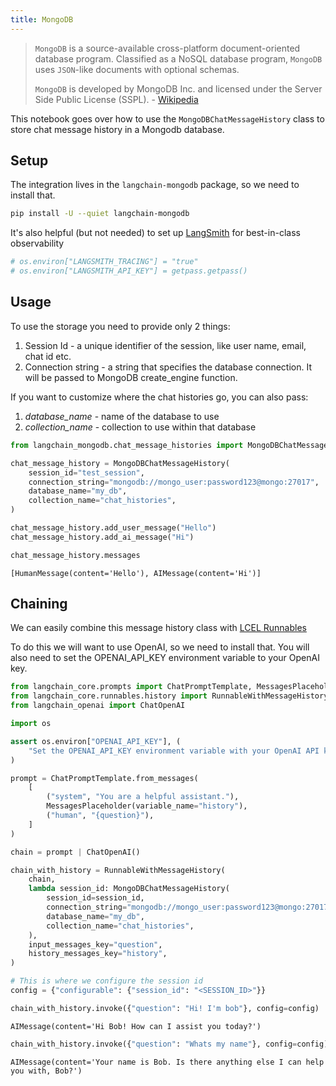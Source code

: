```yaml
---
title: MongoDB
---
```


>`MongoDB` is a source-available cross-platform document-oriented database program. Classified as a NoSQL database program, `MongoDB` uses `JSON`-like documents with optional schemas.
>
>`MongoDB` is developed by MongoDB Inc. and licensed under the Server Side Public License (SSPL). - [Wikipedia](https://en.wikipedia.org/wiki/MongoDB)

This notebook goes over how to use the `MongoDBChatMessageHistory` class to store chat message history in a Mongodb database.


## Setup

The integration lives in the `langchain-mongodb` package, so we need to install that.

```bash
pip install -U --quiet langchain-mongodb
```

It's also helpful (but not needed) to set up [LangSmith](https://smith.langchain.com/) for best-in-class observability


```python
# os.environ["LANGSMITH_TRACING"] = "true"
# os.environ["LANGSMITH_API_KEY"] = getpass.getpass()
```

## Usage

To use the storage you need to provide only 2 things:

1. Session Id - a unique identifier of the session, like user name, email, chat id etc.
2. Connection string - a string that specifies the database connection. It will be passed to MongoDB create_engine function.

If you want to customize where the chat histories go, you can also pass:
1. *database_name* - name of the database to use
1. *collection_name* - collection to use within that database


```python
from langchain_mongodb.chat_message_histories import MongoDBChatMessageHistory

chat_message_history = MongoDBChatMessageHistory(
    session_id="test_session",
    connection_string="mongodb://mongo_user:password123@mongo:27017",
    database_name="my_db",
    collection_name="chat_histories",
)

chat_message_history.add_user_message("Hello")
chat_message_history.add_ai_message("Hi")
```


```python
chat_message_history.messages
```



```output
[HumanMessage(content='Hello'), AIMessage(content='Hi')]
```


## Chaining

We can easily combine this message history class with [LCEL Runnables](/oss/javascript/how-to/message_history)

To do this we will want to use OpenAI, so we need to install that.  You will also need to set the OPENAI_API_KEY environment variable to your OpenAI key.



```python
from langchain_core.prompts import ChatPromptTemplate, MessagesPlaceholder
from langchain_core.runnables.history import RunnableWithMessageHistory
from langchain_openai import ChatOpenAI
```


```python
import os

assert os.environ["OPENAI_API_KEY"], (
    "Set the OPENAI_API_KEY environment variable with your OpenAI API key."
)
```


```python
prompt = ChatPromptTemplate.from_messages(
    [
        ("system", "You are a helpful assistant."),
        MessagesPlaceholder(variable_name="history"),
        ("human", "{question}"),
    ]
)

chain = prompt | ChatOpenAI()
```


```python
chain_with_history = RunnableWithMessageHistory(
    chain,
    lambda session_id: MongoDBChatMessageHistory(
        session_id=session_id,
        connection_string="mongodb://mongo_user:password123@mongo:27017",
        database_name="my_db",
        collection_name="chat_histories",
    ),
    input_messages_key="question",
    history_messages_key="history",
)
```


```python
# This is where we configure the session id
config = {"configurable": {"session_id": "<SESSION_ID>"}}
```


```python
chain_with_history.invoke({"question": "Hi! I'm bob"}, config=config)
```



```output
AIMessage(content='Hi Bob! How can I assist you today?')
```



```python
chain_with_history.invoke({"question": "Whats my name"}, config=config)
```



```output
AIMessage(content='Your name is Bob. Is there anything else I can help you with, Bob?')
```
